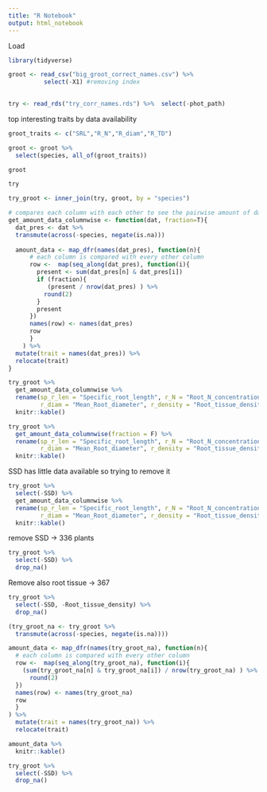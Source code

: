 ```yaml
---
title: "R Notebook"
output: html_notebook
---
```


Load 
```r
library(tidyverse)
```
```r
groot <- read_csv("big_groot_correct_names.csv") %>% 
          select(-X1) #removing index
         

try <- read_rds("try_corr_names.rds") %>%  select(-phot_path)
```

top interesting traits by data availability
```r
groot_traits <- c("SRL","R_N","R_diam","R_TD")
```

```r
groot <- groot %>% 
  select(species, all_of(groot_traits))
```

```r
groot
```

```r
try
```

```r
try_groot <- inner_join(try, groot, by = "species")
```


```r
# compares each column with each other to see the pairwise amount of data available
get_amount_data_columnwise <- function(dat, fraction=T){
  dat_pres <- dat %>% 
  transmute(across(-species, negate(is.na)))
  
  amount_data <- map_dfr(names(dat_pres), function(n){
      # each column is compared with every other column
      row <-  map(seq_along(dat_pres), function(i){
        present <- sum(dat_pres[n] & dat_pres[i])
        if (fraction){
           (present / nrow(dat_pres) ) %>% 
          round(2)
        }
        present
      })
      names(row) <- names(dat_pres)
      row
      }
    ) %>% 
  mutate(trait = names(dat_pres)) %>% 
  relocate(trait)
}
```


```r
try_groot %>%
  get_amount_data_columnwise %>% 
  rename(sp_r_len = "Specific_root_length", r_N = "Root_N_concentration",
         r_diam = "Mean_Root_diameter", r_density = "Root_tissue_density") %>% 
  knitr::kable()
```
```r
try_groot %>%
  get_amount_data_columnwise(fraction = F) %>% 
  rename(sp_r_len = "Specific_root_length", r_N = "Root_N_concentration",
         r_diam = "Mean_Root_diameter", r_density = "Root_tissue_density") %>% 
  knitr::kable()
```

SSD has little data available so trying to remove it

```r
try_groot %>%
  select(-SSD) %>% 
  get_amount_data_columnwise %>% 
  rename(sp_r_len = "Specific_root_length", r_N = "Root_N_concentration",
         r_diam = "Mean_Root_diameter", r_density = "Root_tissue_density") %>% 
  knitr::kable()
```
remove SSD -> 336 plants

```r
try_groot %>%
  select(-SSD) %>% 
  drop_na()
```

Remove also root tissue -> 367
```r
try_groot %>%
  select(-SSD, -Root_tissue_density) %>% 
  drop_na()
```

```r
(try_groot_na <- try_groot %>% 
  transmute(across(-species, negate(is.na))))
```

```r
amount_data <- map_dfr(names(try_groot_na), function(n){
  # each column is compared with every other column
  row <-  map(seq_along(try_groot_na), function(i){
    (sum(try_groot_na[n] & try_groot_na[i]) / nrow(try_groot_na) ) %>% 
      round(2)
  })
  names(row) <- names(try_groot_na)
  row
  }
) %>% 
  mutate(trait = names(try_groot_na)) %>% 
  relocate(trait)
```
```r
amount_data %>%
  knitr::kable()
```

```r
try_groot %>% 
  select(-SSD) %>% 
  drop_na()
```


